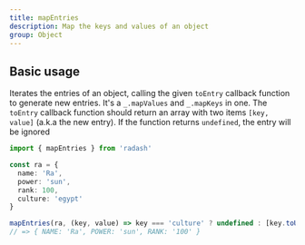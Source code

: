 ```yaml
---
title: mapEntries
description: Map the keys and values of an object
group: Object
---
```


## Basic usage

Iterates the entries of an object, calling the given `toEntry` callback function
to generate new entries. It's a `_.mapValues` and `_.mapKeys`
in one. The `toEntry` callback function should return an array with
two items `[key, value]` (a.k.a the new entry).  If the function returns 
`undefined`, the entry will be ignored

```ts
import { mapEntries } from 'radash'

const ra = {
  name: 'Ra',
  power: 'sun',
  rank: 100,
  culture: 'egypt'
}

mapEntries(ra, (key, value) => key === 'culture' ? undefined : [key.toUpperCase(), `${value}`]) 
// => { NAME: 'Ra', POWER: 'sun', RANK: '100' }
```
